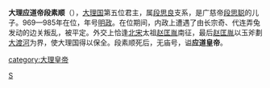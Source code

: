 {{Emperorcn box|图像=
|名称=大理应道帝
|姓名=段素顺
|庙号=
|谥号=应道皇帝
|陵墓=
|政权=[[大理国|大理国]]
|出生日期=？
|逝世日期=985年
|在位=969年-985年
|年号=[[明政_(大理)|明政]]：969年-985年   
}}
'''大理应道帝段素顺'''（{{bd|？||985年||catIdx=D}}），[[大理国|大理国]]第五位君主，属[[段思良|段思良]]支系，是广慈帝[[段思聪|段思聪]]的儿子。969—985年在位，年号[[明政_(大理)|明政]]。在位期间，内政上遭遇了由长宗奇、代连弄兔发动的边关叛乱，被平定。外交上恰逢[[北宋|北宋]]太祖[[赵匡胤|赵匡胤]]南征，最后[[赵匡胤|赵匡胤]]以玉斧劃[[大渡河|大渡河]]为界，使大理国得以保全。段素顺死后，无庙号，谥'''应道皇帝'''。
{{中国皇帝|父大理至道廣慈皇帝[[段思聪|段思聪]]|子大理昭明皇帝[[段素英|段素英]]|[[大理君主列表|大理皇帝]]|969-985年}}

{{大理君主}}

[[category:大理皇帝|category:大理皇帝]]
[[Category:段姓|S]]